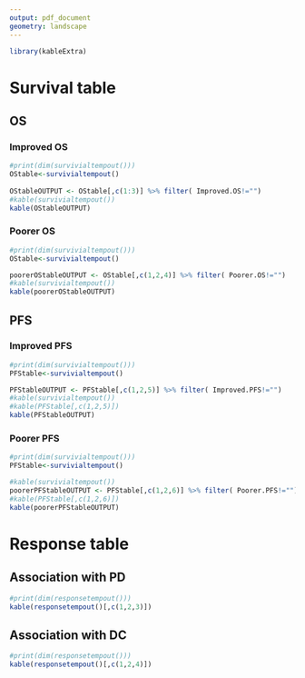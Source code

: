 ```yaml
---
output: pdf_document 
geometry: landscape 
---
```

```r
library(kableExtra) 
```

# Survival table

## OS 

### Improved OS
```r
 
#print(dim(survivialtempout()))
OStable<-survivialtempout()
 
OStableOUTPUT <- OStable[,c(1:3)] %>% filter( Improved.OS!="")
#kable(survivialtempout())
kable(OStableOUTPUT)
```
\newpage
### Poorer OS

```r
 
#print(dim(survivialtempout()))
OStable<-survivialtempout()

poorerOStableOUTPUT <- OStable[,c(1,2,4)] %>% filter( Poorer.OS!="")  
#kable(survivialtempout())
kable(poorerOStableOUTPUT)
```

\newpage

## PFS

### Improved PFS

```r
 
#print(dim(survivialtempout()))
PFStable<-survivialtempout()

PFStableOUTPUT <- PFStable[,c(1,2,5)] %>% filter( Improved.PFS!="")    
#kable(survivialtempout())
#kable(PFStable[,c(1,2,5)])
kable(PFStableOUTPUT)
```

\newpage

### Poorer PFS

```r
 
#print(dim(survivialtempout()))
PFStable<-survivialtempout()

#kable(survivialtempout())
poorerPFStableOUTPUT <- PFStable[,c(1,2,6)] %>% filter( Poorer.PFS!="")   
#kable(PFStable[,c(1,2,6)])
kable(poorerPFStableOUTPUT)
```

\newpage

# Response table

## Association with PD

```r
 
#print(dim(responsetempout()))
kable(responsetempout()[,c(1,2,3)])
```

## Association with DC

```r
 
#print(dim(responsetempout()))
kable(responsetempout()[,c(1,2,4)])
```

 